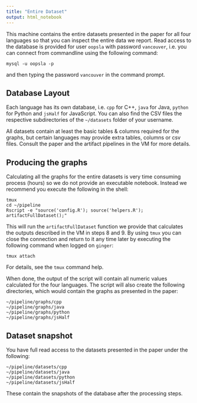 ```yaml
---
title: "Entire Dataset"
output: html_notebook
---
```


This machine contains the entire datasets presented in the paper for all four languages so that you can inspect the entire data we report. Read access to the database is provided for user `oopsla` with password `vancouver`, i.e. you can connect from commandline using the following command:

    mysql -u oopsla -p
    
and then typing the password `vancouver` in the command prompt. 

## Database Layout

Each language has its own database, i.e. `cpp` for C++, `java` for Java, `python` for Python and `jsHalf` for JavaScript. You can also find the CSV files the respective subdirectories of the `~/datasets` folder of your username. 

All datasets contain at least the basic tables & columns required for the graphs, but certain languages may provide extra tables, columns or csv files. Consult the paper and the artifact pipelines in the VM for more details. 

## Producing the graphs

Calculating all the graphs for the entire datasets is very time consuming process (hours) so we do not provide an executable notebook. Instead we recommend you execute the following in the shell:

    tmux
    cd ~/pipeline
    Rscript -e "source('config.R'); source('helpers.R'); artifactFullDataset();"
    
This will run the `artifactFullDataset` function we provide that calculates the outputs described in the VM in steps 8 and 9. By using `tmux` you can close the connection and return to it any time later by executing the following command when logged on `ginger`:

    tmux attach
    
For details, see the `tmux` command help. 

When done, the output of the script will contain all numeric values calculated for the four languages. The script will also create the following directories, which would contain the graphs as presented in the paper:

    ~/pipeline/graphs/cpp
    ~/pipeline/graphs/java
    ~/pipeline/graphs/python
    ~/pipeline/graphs/jsHalf

## Dataset snapshot

You have full read access to the datasets presented in the paper under the following:

    ~/pipeline/datasets/cpp
    ~/pipeline/datasets/java
    ~/pipeline/datasets/python
    ~/pipeline/datasets/jsHalf

These contain the snapshots of the database after the processing steps. 
    
    